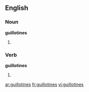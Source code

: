 ==English==

===Noun===
'''guillotines'''

# {{plural of|[[guillotine]]}}

===Verb===
'''guillotines'''

# {{third-person singular of|[[guillotine]]}}

[[ar:guillotines]]
[[fr:guillotines]]
[[vi:guillotines]]